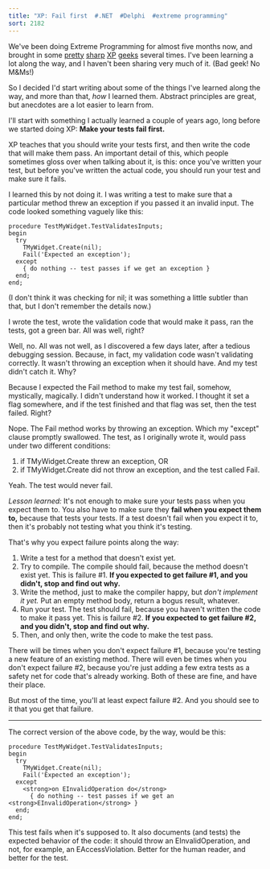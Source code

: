 ```yaml
---
title: "XP: Fail first  #.NET  #Delphi  #extreme programming"
sort: 2182
---
```

We've been doing Extreme Programming for almost five months now, and brought in some <a href="http://st-www.cs.uiuc.edu/users/droberts/">pretty</a> <a href="http://www.testing.com/">sharp</a> <a href="http://st-www.cs.uiuc.edu/users/brant/">XP</a> <a href="http://www.xprogramming.com/">geeks</a> several times. I've been learning a lot along the way, and I haven't been sharing very much of it. (Bad geek! No M&amp;Ms!)

So I decided I'd start writing about some of the things I've learned along the way, and more than that, <em>how</em> I learned them. Abstract principles are great, but anecdotes are a lot easier to learn from.

I'll start with something I actually learned a couple of years ago, long before we started doing XP: <strong>Make your tests fail first.</strong>

XP teaches that you should write your tests first, and then write the code that will make them pass. An important detail of this, which people sometimes gloss over when talking about it, is this: once you've written your test, but before you've written the actual code, you should run your test and make sure it fails.

I learned this by not doing it. I was writing a test to make sure that a particular method threw an exception if you passed it an invalid input. The code looked something vaguely like this:

```
procedure TestMyWidget.TestValidatesInputs;
begin
  try
    TMyWidget.Create(nil);
    Fail('Expected an exception');
  except
    { do nothing -- test passes if we get an exception }
  end;
end;
```

(I don't think it was checking for nil; it was something a little subtler than that, but I don't remember the details now.)

I wrote the test, wrote the validation code that would make it pass, ran the tests, got a green bar. All was well, right?

Well, no. All was not well, as I discovered a few days later, after a tedious debugging session. Because, in fact, my validation code wasn't validating correctly. It wasn't throwing an exception when it should have. And my test didn't catch it. Why?

Because I expected the Fail method to make my test fail, somehow, mystically, magically. I didn't understand how it worked. I thought it set a flag somewhere, and if the test finished and that flag was set, then the test failed. Right?

Nope. The Fail method works by throwing an exception. Which my "except" clause promptly swallowed. The test, as I originally wrote it, would pass under two different conditions:
<ol>
	<li>if TMyWidget.Create threw an exception, OR</li>
	<li>if TMyWidget.Create did not throw an exception, and the test called Fail.</li>
</ol>
Yeah. The test would never fail.

<em>Lesson learned:</em> It's not enough to make sure your tests pass when you expect them to. You also have to make sure they <strong>fail when you expect them to,</strong> because that tests your tests. If a test doesn't fail when you expect it to, then it's probably not testing what you think it's testing.

That's why you expect failure points along the way:
<ol>
	<li>Write a test for a method that doesn't exist yet.</li>
	<li>Try to compile. The compile should fail, because the method doesn't exist yet. This is failure #1. <strong>If you expected to get failure #1, and you didn't, stop and find out why.</strong></li>
	<li>Write the method, just to make the compiler happy, but <em>don't implement it yet.</em> Put an empty method body, return a bogus result, whatever.</li>
	<li>Run your test. The test should fail, because you haven't written the code to make it pass yet. This is failure #2. <strong>If you expected to get failure #2, and you didn't, stop and find out why.</strong></li>
	<li>Then, and only then, write the code to make the test pass.</li>
</ol>
There will be times when you don't expect failure #1, because you're testing a new feature of an existing method. There will even be times when you don't expect failure #2, because you're just adding a few extra tests as a safety net for code that's already working. Both of these are fine, and have their place.

But most of the time, you'll at least expect failure #2. And you should see to it that you get that failure.

<hr id="null" />The correct version of the above code, by the way, would be this:

```
procedure TestMyWidget.TestValidatesInputs;
begin
  try
    TMyWidget.Create(nil);
    Fail('Expected an exception');
  except
    <strong>on EInvalidOperation do</strong>
      { do nothing -- test passes if we get an <strong>EInvalidOperation</strong> }
  end;
end;
```

This test fails when it's supposed to. It also documents (and tests) the expected behavior of the code: it should throw an EInvalidOperation, and not, for example, an EAccessViolation. Better for the human reader, and better for the test.
